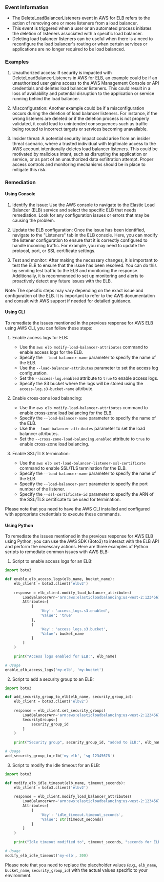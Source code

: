 
### Event Information

- The DeleteLoadBalancerListeners event in AWS for ELB refers to the action of removing one or more listeners from a load balancer.
- This event is triggered when a user or an automated process initiates the deletion of listeners associated with a specific load balancer.
- Deleting load balancer listeners can be useful when there is a need to reconfigure the load balancer's routing or when certain services or applications are no longer required to be load balanced.


### Examples

1. Unauthorized access: If security is impacted with DeleteLoadBalancerListeners in AWS for ELB, an example could be if an unauthorized user gains access to the AWS Management Console or API credentials and deletes load balancer listeners. This could result in a loss of availability and potential disruption to the application or service running behind the load balancer.

2. Misconfiguration: Another example could be if a misconfiguration occurs during the deletion of load balancer listeners. For instance, if the wrong listeners are deleted or if the deletion process is not properly validated, it could lead to unintended consequences such as traffic being routed to incorrect targets or services becoming unavailable.

3. Insider threat: A potential security impact could arise from an insider threat scenario, where a trusted individual with legitimate access to the AWS account intentionally deletes load balancer listeners. This could be motivated by malicious intent, such as disrupting the application or service, or as part of an unauthorized data exfiltration attempt. Proper access controls and monitoring mechanisms should be in place to mitigate this risk.

### Remediation

#### Using Console

1. Identify the issue: Use the AWS console to navigate to the Elastic Load Balancer (ELB) service and select the specific ELB that needs remediation. Look for any configuration issues or errors that may be causing the problem.

2. Update the ELB configuration: Once the issue has been identified, navigate to the "Listeners" tab in the ELB console. Here, you can modify the listener configuration to ensure that it is correctly configured to handle incoming traffic. For example, you may need to update the protocol, port, or SSL certificate settings.

3. Test and monitor: After making the necessary changes, it is important to test the ELB to ensure that the issue has been resolved. You can do this by sending test traffic to the ELB and monitoring the response. Additionally, it is recommended to set up monitoring and alerts to proactively detect any future issues with the ELB.

Note: The specific steps may vary depending on the exact issue and configuration of the ELB. It is important to refer to the AWS documentation and consult with AWS support if needed for detailed guidance.

#### Using CLI

To remediate the issues mentioned in the previous response for AWS ELB using AWS CLI, you can follow these steps:

1. Enable access logs for ELB:
   - Use the `aws elb modify-load-balancer-attributes` command to enable access logs for the ELB.
   - Specify the `--load-balancer-name` parameter to specify the name of the ELB.
   - Use the `--load-balancer-attributes` parameter to set the access log configuration.
   - Set the `--access-log.enabled` attribute to `true` to enable access logs.
   - Specify the S3 bucket where the logs will be stored using the `--access-log.s3-bucket-name` attribute.

2. Enable cross-zone load balancing:
   - Use the `aws elb modify-load-balancer-attributes` command to enable cross-zone load balancing for the ELB.
   - Specify the `--load-balancer-name` parameter to specify the name of the ELB.
   - Use the `--load-balancer-attributes` parameter to set the load balancer attributes.
   - Set the `--cross-zone-load-balancing.enabled` attribute to `true` to enable cross-zone load balancing.

3. Enable SSL/TLS termination:
   - Use the `aws elb set-load-balancer-listener-ssl-certificate` command to enable SSL/TLS termination for the ELB.
   - Specify the `--load-balancer-name` parameter to specify the name of the ELB.
   - Specify the `--load-balancer-port` parameter to specify the port number of the listener.
   - Specify the `--ssl-certificate-id` parameter to specify the ARN of the SSL/TLS certificate to be used for termination.

Please note that you need to have the AWS CLI installed and configured with appropriate credentials to execute these commands.

#### Using Python

To remediate the issues mentioned in the previous response for AWS ELB using Python, you can use the AWS SDK (Boto3) to interact with the ELB API and perform the necessary actions. Here are three examples of Python scripts to remediate common issues with AWS ELB:

1. Script to enable access logs for an ELB:
```python
import boto3

def enable_elb_access_logs(elb_name, bucket_name):
    elb_client = boto3.client('elbv2')
    
    response = elb_client.modify_load_balancer_attributes(
        LoadBalancerArn='arn:aws:elasticloadbalancing:us-west-2:123456789012:loadbalancer/app/' + elb_name + '/1234567890abcdef',
        Attributes=[
            {
                'Key': 'access_logs.s3.enabled',
                'Value': 'true'
            },
            {
                'Key': 'access_logs.s3.bucket',
                'Value': bucket_name
            }
        ]
    )
    
    print("Access logs enabled for ELB:", elb_name)

# Usage
enable_elb_access_logs('my-elb', 'my-bucket')
```

2. Script to add a security group to an ELB:
```python
import boto3

def add_security_group_to_elb(elb_name, security_group_id):
    elb_client = boto3.client('elbv2')
    
    response = elb_client.set_security_groups(
        LoadBalancerArn='arn:aws:elasticloadbalancing:us-west-2:123456789012:loadbalancer/app/' + elb_name + '/1234567890abcdef',
        SecurityGroups=[
            security_group_id
        ]
    )
    
    print("Security group", security_group_id, "added to ELB:", elb_name)

# Usage
add_security_group_to_elb('my-elb', 'sg-12345678')
```

3. Script to modify the idle timeout for an ELB:
```python
import boto3

def modify_elb_idle_timeout(elb_name, timeout_seconds):
    elb_client = boto3.client('elbv2')
    
    response = elb_client.modify_load_balancer_attributes(
        LoadBalancerArn='arn:aws:elasticloadbalancing:us-west-2:123456789012:loadbalancer/app/' + elb_name + '/1234567890abcdef',
        Attributes=[
            {
                'Key': 'idle_timeout.timeout_seconds',
                'Value': str(timeout_seconds)
            }
        ]
    )
    
    print("Idle timeout modified to", timeout_seconds, "seconds for ELB:", elb_name)

# Usage
modify_elb_idle_timeout('my-elb', 300)
```

Please note that you need to replace the placeholder values (e.g., `elb_name`, `bucket_name`, `security_group_id`) with the actual values specific to your environment.

